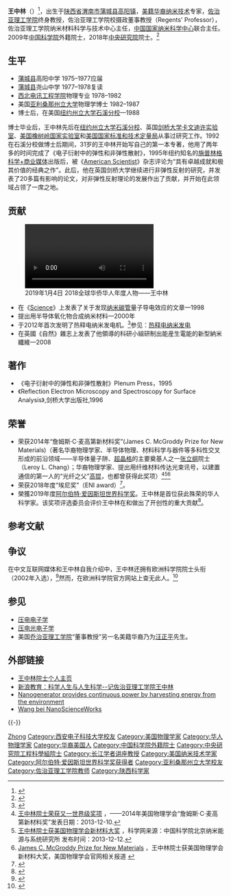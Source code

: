 {{提示|王忠林|王林}}
{{Infobox scientist
|name = 王中林<br>Zhong Lin Wang
|native_name = 王中林
|alma_mater = [[西安电子科技大学|西安电子科技大学]]<br>[[亚利桑那州立大学|亚利桑那州立大学]]
|birth_place = {{PRC}}[[陕西省|陕西省]][[渭南市|渭南市]][[蒲城县|蒲城县]][[高阳镇_(蒲城县)|高阳镇]]
|birth_date = {{birth year and age|1961|11|}}
|fields = [[物理学|物理学]]<br>[[材料科学|材料科学]]
|nationality = {{USA}}
|work_institution = [[佐治亚理工学院|佐治亚理工学院]]<br>中國科學院北京納米能源與系統研究所
|website = http://www.nanoscience.gatech.edu/
|image =}}

'''王中林'''（{{bd|1961年|11月|||CatIdx=Wang, Zhong Lin}}）<ref>{{Cite web |url=http://casad.cas.cn/sourcedb_ad_cas/zw2/ysxx/wjysmd/200912/t20091203_2681425.html |title=王中林（Zhong Lin Wang） |accessdate=2019-06-15 |archive-date=2019-06-05 |archive-url=https://web.archive.org/web/20190605032107/http://casad.cas.cn/sourcedb_ad_cas/zw2/ysxx/wjysmd/200912/t20091203_2681425.html |dead-url=no }}</ref>，出生于[[陕西省|陕西省]][[渭南市|渭南市]][[蒲城县|蒲城县]][[高阳镇_(蒲城县)|高阳镇]]，[[美籍华裔|美籍华裔]][[纳米技术|纳米技术]]专家，[[佐治亚理工学院|佐治亚理工学院]]终身教授，佐治亚理工学院校摄政董事教授（Regents' Professor），佐治亚理工学院纳米材料科学与技术中心主任，[[中国国家纳米科学中心|中国国家纳米科学中心]]联合主任。2009年[[中国科学院|中国科学院]]外籍院士，2018年[[中央研究院|中央研究院]]院士。<ref>{{cite web|url=https://www.sinica.edu.tw/ch/news/5897|title=第32屆新科院士選舉結果出爐 21人榮戴桂冠, 中華民國107年07月06日|accessdate=2019-06-01|archive-date=2019-02-01|archive-url=https://web.archive.org/web/20190201164857/https://www.sinica.edu.tw/ch/news/5897|dead-url=no}}</ref>

==生平==
*[[蒲城县|蒲城县]]高阳中学 1975–1977应届
*[[蒲城县|蒲城县]]尧山中学 1977–1978复读
*[[西北电讯工程学院|西北电讯工程学院]]物理专业 1978–1982
*美国[[亚利桑那州立大学|亚利桑那州立大学]]物理学博士 1982–1987
*博士后，在美国[[纽约州立大学石溪分校|纽约州立大学石溪分校]]—1988

博士毕业后，王中林先后在[[纽约州立大学石溪分校|纽约州立大学石溪分校]]、英国[[剑桥大学|剑桥大学]][[卡文迪许实验室|卡文迪许实验室]]、[[美国|美国]][[橡树岭国家实验室|橡树岭国家实验室]]和[[国家标准技术研究所|美国国家标准和技术定量局]]从事过研究工作。1992在石溪分校做博士后期间，31岁的王中林开始写自己的第一本专著，他用了两年多的时间完成了《电子衍射中的弹性和非弹性散射》，1995年纽约知名的[[施普林格科学+商业媒体|施普林格科学+商业媒体]]出版后，被《[[American_Scientist|American Scientist]]》杂志评论为“具有卓越成就和极其价值的经典之作”。此后，他在英国剑桥大学继续进行非弹性反射的研究，并发表了20多篇有影响的论文，对非弹性反射理论的发展作出了贡献，并开始在此领域占领了一席之地。

==贡献==
[[File:2019年1月4日_2018全球华侨华人年度人物——王中林.webm|2019年1月4日 2018全球华侨华人年度人物——王中林]]
*在《[[Science|Science]]》上发表了关于发现[[纳米碳管|纳米碳管]]量子导电效应的文章—1998
*提出用半导体氧化物合成纳米材料—2000年
*于2012年首次发明了热释电纳米发电机。<ref name="y2012">{{cite journal|title=Pyroelectric Nanogenerators for Harvesting Thermoelectric Energy|date=2012-06-13|doi=10.1021/nl3003039|journal=Nano Letters|pages=2833–2838|volume=12|issue=6|issn=1530-6984|url=https://doi.org/10.1021/nl3003039|accessdate=2018-04-02|author=Ya Yang, Wenxi Guo, Ken C. Pradel, Guang Zhu, Yusheng Zhou, Yan Zhang, Youfan Hu, Long Lin, Zhong Lin Wang}}</ref>参见：[[热释电纳米发电|热释电纳米发电]]
*在英國《自然》雜志上发表了他領導的科研小組研制出能産生電能的新型納米纖維—2008

==著作==
*《电子衍射中的弹性和非弹性散射》Plenum Press，1995
*《Reflection Electron Microscopy and Spectroscopy for Surface Analysis》,剑桥大学出版社,1996

== 荣誉 ==
* 荣获2014年“詹姆斯·C·麦高第新材料奖”(James C. McGroddy Prize for New Materials)（著名华裔物理学家、半导体物理、材料科学与器件等多科性交叉形成的前沿领域——半导体量子阱、[[超晶格|超晶格]]的主要奠基人之一[[张立纲|张立纲]]院士（Leroy L. Chang）；华裔物理学家、提出用纤维材料传达光束讯号，以建置通信的第一人的“光纤之父”[[高锟|高锟]]，也都曾获得此奖项）<ref>[http://www.binn.cas.cn/xwzx/zhxw/201312/t20131210_3994962.html 王中林院士荣获又一世界级奖项] {{Wayback|url=http://www.binn.cas.cn/xwzx/zhxw/201312/t20131210_3994962.html |date=20131212171421 }}，——2014年美国物理学会“詹姆斯·C·麦高第新材料奖”发表日期：2013-12-10.</ref><ref>[http://news.sciencenet.cn/htmlnews/2013/12/286215.shtm 王中林院士获美国物理学会新材料大奖] {{Wayback|url=http://news.sciencenet.cn/htmlnews/2013/12/286215.shtm |date=20131215055617 }}，科学网来源：中国科学院北京纳米能源与系统研究所 发布时间：2013-12-12.</ref><ref>[http://www.aps.org/programs/honors/prizes/mcgroddy.cfm  James C. McGroddy Prize for New Materials] {{Wayback|url=http://www.aps.org/programs/honors/prizes/mcgroddy.cfm |date=20080112065416 }}，王中林院士获美国物理学会新材料大奖，美国物理学会官网相关报道 {{en icon}}</ref>
*荣获2018年度“埃尼奖”（ENI award）<ref>{{Cite news|url=http://m.stdaily.com/guoji/luntan/2018-10/25/content_724116.shtml|title=王中林获世界能源领域最高奖埃尼奖|author=李大庆|work=科技日报|date=2018-10-25|language=中文|accessdate=2021-04-16|archive-date=2021-04-17|archive-url=https://web.archive.org/web/20210417202213/http://m.stdaily.com/guoji/luntan/2018-10/25/content_724116.shtml|dead-url=no}}</ref>。
*榮獲2019年度[[阿尔伯特·爱因斯坦世界科学奖|阿尔伯特·爱因斯坦世界科学奖]]。王中林是首位获此殊荣的华人科学家。该奖项评选委员会评价王中林在{{en-link|纳米发电机|Nanogenerator}}和{{en-link|自供能系统领域|Self-powered dynamic systems}}做出了开创性的重大贡献<ref>{{Cite web |url=http://www.binn.cas.cn/xwzx/ttxw/201906/t20190614_5323422.html |title=王中林获得爱因斯坦世界科学奖 华人科学家首次获得此项世界性科学大奖 |access-date=2019-06-15 |archive-url=https://web.archive.org/web/20190617173916/http://www.binn.cas.cn/xwzx/ttxw/201906/t20190614_5323422.html |archive-date=2019-06-17 |dead-url=yes }}</ref>。

== 参考文献 ==
{{Reflist|30em}}

== 争议 ==
在中文互联网媒体和王中林自我介绍中，王中林还拥有欧洲科学院院士头衔（2002年入选），<ref>{{Cite web|title=研究组简介----中国科学院北京纳米能源与系统研究所|url=http://www.binn.cas.cn/ktz/wzlyjz/yjzjjwzl/|access-date=2022-05-03|work=www.binn.cas.cn}}</ref>然而，在欧洲科学院官方网站上查无此人。<ref>{{Cite web|title=Academy of Europe: List of Members|url=https://www.ae-info.org/ae/Acad_Main/List_of_Members|access-date=2022-05-03|work=www.ae-info.org}}</ref>

== 参见 ==
* [[压电电子学|压电电子学]]
* [[压电光电子学|压电光电子学]]
* 美国[[乔治亚理工学院|乔治亚理工学院]]“董事教授”另一名美籍华裔乃为[[汪正平|汪正平]]先生。

== 外部链接 ==
* [http://www.nanoscience.gatech.edu/zlwang/ 王中林院士个人主页] {{Wayback|url=http://www.nanoscience.gatech.edu/zlwang/ |date=20060424080434 }}
* [http://edu.sina.com.cn/a/2003-05-02/42131.html  新浪教育：科学人生与人生科学--记佐治亚理工学院王中林] {{Wayback|url=http://edu.sina.com.cn/a/2003-05-02/42131.html |date=20050414101908 }}
* [http://www.eurekalert.org/pub_releases/2007-04/giot-npc040107.php Nanogenerator provides continuous power by harvesting energy from the environment] {{Wayback|url=http://www.eurekalert.org/pub_releases/2007-04/giot-npc040107.php |date=20150212164545 }}
* [https://web.archive.org/web/20150212174037/http://www.nanoscienceworks.org/people/content/665 Wang bei NanoScienceWorks]

{{-}}
{{中国科学院全体健在院士}}
{{中央研究院第三十二届院士}}
{{阿尔伯特·爱因斯坦世界科学奖获得者}}
{{中国科学院外籍院士}}
{{Authority control}}
{{DEFAULTSORT:Wang王}}
[[Category:王姓|Zhong]]
[[Category:西安电子科技大学校友|Category:西安电子科技大学校友]]
[[Category:美国物理学家|Category:美国物理学家]]
[[Category:华人物理学家|Category:华人物理学家]]
[[Category:华裔美国人|Category:华裔美国人]]
[[Category:中国科学院外籍院士|Category:中国科学院外籍院士]]
[[Category:中央研究院工程科學組院士|Category:中央研究院工程科學組院士]]
[[Category:长江学者讲座教授|Category:长江学者讲座教授]]
[[Category:美国纳米技术学家|Category:美国纳米技术学家]]
[[Category:阿尔伯特·爱因斯坦世界科学奖获得者|Category:阿尔伯特·爱因斯坦世界科学奖获得者]]
[[Category:亚利桑那州立大学校友|Category:亚利桑那州立大学校友]]
[[Category:佐治亚理工学院教师|Category:佐治亚理工学院教师]]
[[Category:陕西科学家|Category:陕西科学家]]
